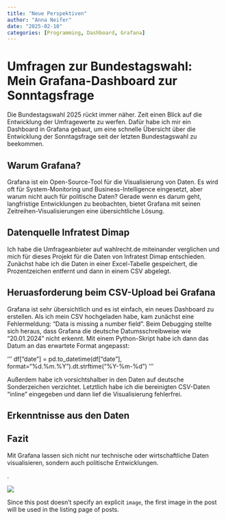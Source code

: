 ```yaml
---
title: "Neue Perspektiven"
author: "Anna Neifer"
date: "2025-02-10"
categories: [Programming, Dashboard, Grafana]
---
```


# Umfragen zur Bundestagswahl: Mein Grafana-Dashboard zur Sonntagsfrage

Die Bundestagswahl 2025 rückt immer näher. Zeit einen Blick auf die Entwicklung der Umfragewerte zu werfen. Dafür habe ich mir ein Dashboard in Grafana gebaut, um eine schnelle Übersicht über die Entwicklung der Sonntagsfrage seit der letzten Bundestagswahl zu beekommen.

## Warum Grafana?

Grafana ist ein Open-Source-Tool für die Visualisierung von Daten. Es wird oft für System-Monitoring und Business-Intelligence eingesetzt, aber warum nicht auch für politische Daten? Gerade wenn es darum geht, langfristige Entwicklungen zu beobachten, bietet Grafana mit seinen Zeitreihen-Visualisierungen eine übersichtliche Lösung.

## Datenquelle Infratest Dimap

Ich habe die Umfrageanbieter auf wahlrecht.de miteinander verglichen und mich für dieses Projekt für die Daten von Infratest Dimap entschieden. Zunächst habe ich die Daten in einer Excel-Tabelle gespeichert, die Prozentzeichen entfernt und dann in einem CSV abgelegt. 

## Heruasforderung beim CSV-Upload bei Grafana

Grafana ist sehr übersichtlich und es ist einfach, ein neues Dashboard zu erstellen. Als ich mein CSV hochgeladen habe, kam zunächst eine Fehlermeldung: "Data is missing a number field". Beim Debugging stellte sich heraus, dass Grafana die deutsche Datumsschreibweise wie "20.01.2024" nicht erkennt. Mit einem Python-Skript habe ich dann das Datum an das erwartete Format angepasst:

'''
df["date"] = pd.to_datetime(df["date"], format="%d.%m.%Y").dt.strftime("%Y-%m-%d")
'''

Außerdem habe ich vorsichtshalber in den Daten auf deutsche Sonderzeichen verzichtet. Letztlich habe ich die bereinigten CSV-Daten "inline" eingegeben und dann lief die Visualisierung fehlerfrei.

## Erkenntnisse aus den Daten



## Fazit

Mit Grafana lassen sich nicht nur technische oder wirtschaftliche Daten visualisieren, sondern auch politische Entwicklungen.



.

![](2502_sonntagsfrage_grafana_dashboard_anna-neifer.png)

Since this post doesn't specify an explicit `image`, the first image in the post will be used in the listing page of posts.
